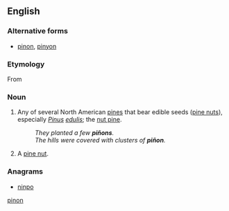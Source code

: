 {{also|pinon}}
==English==

===Alternative forms===
* [[pinon]], [[pinyon]]

===Etymology===
From {{etyl|es|en}} {{term|piñon||lang=es}}

===Noun===
{{en-noun|s|-}}

# {{context|uncountable|countable|lang=en}} Any of several North American [[pine]]s that bear edible seeds ([[pine nut]]s), especially ''[[Pinus]] [[edulis]]''; the [[nut pine]].
#: ''They planted a few '''piñons'''.''
#: ''The hills were covered with clusters of '''piñon'''.''
# {{context|countable|uncountable|lang=en}} A [[pine nut]].

===Anagrams===
* [[ninpo#English|ninpo]]

[[Category:English terms spelled with Ñ|pinon]]